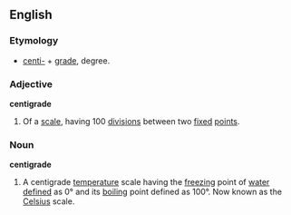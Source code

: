 ==English==
===Etymology===
*[[centi-]] + [[grade]], degree.
===Adjective===
'''centigrade'''
# Of a [[scale]], having 100 [[divisions]] between two [[fixed]] [[point]]s.
===Noun===
'''centigrade'''
# A centigrade [[temperature]] scale having the [[freezing]] point of [[water]] [[define]]d as 0° and its [[boiling]] point defined as 100°. Now known as the [[Celsius]] scale.
